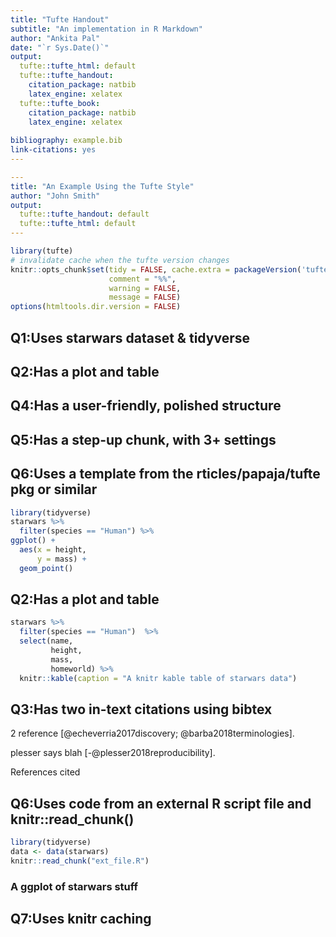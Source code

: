 ---
title: "Tufte Handout"
subtitle: "An implementation in R Markdown"
author: "Ankita Pal"
date: "`r Sys.Date()`"
output:
  tufte::tufte_html: default
  tufte::tufte_handout:
    citation_package: natbib
    latex_engine: xelatex
  tufte::tufte_book:
    citation_package: natbib
    latex_engine: xelatex
  
bibliography: example.bib
link-citations: yes
---


```yaml
---
title: "An Example Using the Tufte Style"
author: "John Smith"
output:
  tufte::tufte_handout: default
  tufte::tufte_html: default
---
```
```{r setup, include=FALSE}
library(tufte)
# invalidate cache when the tufte version changes
knitr::opts_chunk$set(tidy = FALSE, cache.extra = packageVersion('tufte'),echo = FALSE,
                      comment = "%%",
                      warning = FALSE,
                      message = FALSE)
options(htmltools.dir.version = FALSE)
```
## Q1:Uses starwars dataset & tidyverse
## Q2:Has a plot and table
## Q4:Has a user-friendly, polished structure
## Q5:Has a step-up chunk, with 3+ settings
## Q6:Uses a template from the rticles/papaja/tufte pkg or similar



```{r, starwars-plot, fig.cap ='A ggplot ofStarwars data', message=FALSE, echo=FALSE, warning=FALSE}
library(tidyverse)
starwars %>% 
  filter(species == "Human") %>% 
ggplot() +
  aes(x = height, 
      y = mass) +
  geom_point()
```


## Q2:Has a plot and table


```{r starwars-tbl}
starwars %>% 
  filter(species == "Human")  %>% 
  select(name, 
         height, 
         mass, 
         homeworld) %>% 
  knitr::kable(caption = "A knitr kable table of starwars data")
```




## Q3:Has two in-text citations using bibtex
2 reference [@echeverria2017discovery; @barba2018terminologies].

plesser says blah [-@plesser2018reproducibility].


References cited

## Q6:Uses code from an external R script file and knitr::read_chunk()

```{r load-data, message=FALSE}
library(tidyverse)
data <- data(starwars)
knitr::read_chunk("ext_file.R")
```

### A ggplot of starwars stuff
## Q7:Uses knitr caching

```{r starwars-plot, dependson="load-data", fig.align='center', cache=TRUE}
```
